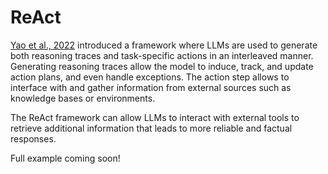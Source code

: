 # ReAct


[Yao et al., 2022](https://arxiv.org/abs/2210.03629) introduced a framework where LLMs are used to generate both reasoning traces and task-specific actions in an interleaved manner. Generating reasoning traces allow the model to induce, track, and update action plans, and even handle exceptions. The action step allows to interface with and gather information from external sources such as knowledge bases or environments.

The ReAct framework can allow LLMs to interact with external tools to retrieve additional information that leads to more reliable and factual responses.

<Screenshot src={REACT} alt="REACT" />

Full example coming soon!